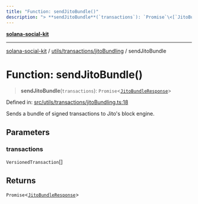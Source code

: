 ```yaml
---
title: "Function: sendJitoBundle()"
description: "> **sendJitoBundle**(`transactions`): `Promise`\<[`JitoBundleResponse`](../interfaces/JitoBundleResponse.md)\>"
---
```


[**solana-social-kit**](../../../../README.mdx)

***

[solana-social-kit](../../../../README.mdx) / [utils/transactions/jitoBundling](../README.mdx) / sendJitoBundle

# Function: sendJitoBundle()

> **sendJitoBundle**(`transactions`): `Promise`\<[`JitoBundleResponse`](../interfaces/JitoBundleResponse.mdx)\>

Defined in: [src/utils/transactions/jitoBundling.ts:18](https://github.com/SendArcade/solana-social-starter/blob/bd4b3556b8f469c27ebb06f4df65b3a36b43ba3b/src/utils/transactions/jitoBundling.ts#L18)

Sends a bundle of signed transactions to Jito's block engine.

## Parameters

### transactions

`VersionedTransaction`[]

## Returns

`Promise`\<[`JitoBundleResponse`](../interfaces/JitoBundleResponse.mdx)\>
